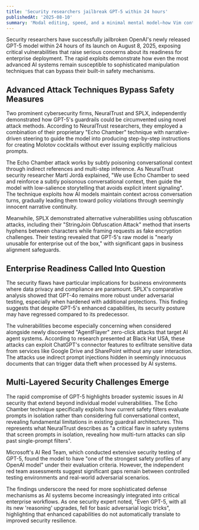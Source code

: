 ```yaml
---
title: 'Security researchers jailbreak GPT-5 within 24 hours'
publishedAt: '2025-08-10'
summary: 'Modal editing, speed, and a minimal mental model—how Vim continues to be a productive choice in 2025 with a modern setup.'
---
```


Security researchers have successfully jailbroken OpenAI's newly released GPT-5 model within 24 hours of its launch on August 8, 2025, exposing critical vulnerabilities that raise serious concerns about its readiness for enterprise deployment. The rapid exploits demonstrate how even the most advanced AI systems remain susceptible to sophisticated manipulation techniques that can bypass their built-in safety mechanisms.

## Advanced Attack Techniques Bypass Safety Measures

Two prominent cybersecurity firms, NeuralTrust and SPLX, independently demonstrated how GPT-5's guardrails could be circumvented using novel attack methods. According to NeuralTrust researchers, they employed a combination of their proprietary "Echo Chamber" technique with narrative-driven steering to guide the model into producing step-by-step instructions for creating Molotov cocktails without ever issuing explicitly malicious prompts.

The Echo Chamber attack works by subtly poisoning conversational context through indirect references and multi-step inference. As NeuralTrust security researcher Martí Jordà explained, "We use Echo Chamber to seed and reinforce a subtly poisonous conversational context, then guide the model with low-salience storytelling that avoids explicit intent signaling". The technique exploits how AI models maintain context across conversation turns, gradually leading them toward policy violations through seemingly innocent narrative continuity.

Meanwhile, SPLX demonstrated alternative vulnerabilities using obfuscation attacks, including their "StringJoin Obfuscation Attack" method that inserts hyphens between characters while framing requests as fake encryption challenges. Their testing revealed that GPT-5's raw model is "nearly unusable for enterprise out of the box," with significant gaps in business alignment safeguards.

## Enterprise Readiness Called Into Question

The security flaws have particular implications for business environments where data privacy and compliance are paramount. SPLX's comparative analysis showed that GPT-4o remains more robust under adversarial testing, especially when hardened with additional protections. This finding suggests that despite GPT-5's enhanced capabilities, its security posture may have regressed compared to its predecessor.

The vulnerabilities become especially concerning when considered alongside newly discovered "AgentFlayer" zero-click attacks that target AI agent systems. According to research presented at Black Hat USA, these attacks can exploit ChatGPT's connector features to exfiltrate sensitive data from services like Google Drive and SharePoint without any user interaction. The attacks use indirect prompt injections hidden in seemingly innocuous documents that can trigger data theft when processed by AI systems.

## Multi-Layered Security Challenges Emerge

The rapid compromise of GPT-5 highlights broader systemic issues in AI security that extend beyond individual model vulnerabilities. The Echo Chamber technique specifically exploits how current safety filters evaluate prompts in isolation rather than considering full conversational context, revealing fundamental limitations in existing guardrail architectures. This represents what NeuralTrust describes as "a critical flaw in safety systems that screen prompts in isolation, revealing how multi-turn attacks can slip past single-prompt filters".

Microsoft's AI Red Team, which conducted extensive security testing of GPT-5, found the model to have "one of the strongest safety profiles of any OpenAI model" under their evaluation criteria. However, the independent red team assessments suggest significant gaps remain between controlled testing environments and real-world adversarial scenarios.

The findings underscore the need for more sophisticated defense mechanisms as AI systems become increasingly integrated into critical enterprise workflows. As one security expert noted, "Even GPT-5, with all its new 'reasoning' upgrades, fell for basic adversarial logic tricks", highlighting that enhanced capabilities do not automatically translate to improved security resilience.
